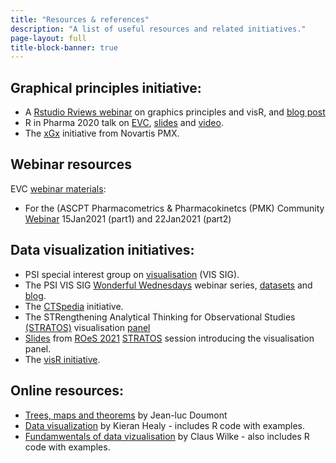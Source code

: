 ```yaml
---
title: "Resources & references"
description: "A list of useful resources and related initiatives."
page-layout: full
title-block-banner: true
---
```



## Graphical principles initiative:

* A [Rstudio Rviews webinar](https://resources.rstudio.com/webinars/effective-visualizations-for-data-driven-decisions) on graphics principles and visR, and [blog post](https://blog.rstudio.com/2020/04/16/effective-visualizations-for-credible-data-driven-decision-making/)
* R in Pharma 2020 talk on [EVC](assets/EVC_Magnusson_RPharma2020.pdf), [slides](assets/EVC_Magnusson_RPharma2020.pdf) and [video](https://www.youtube.com/watch?v=TNMC-Ota29g&list=PLMtxz1fUYA5DSpVzwR7bT37IZqCT4SH5a&index=4).
* The [xGx](https://opensource.nibr.com/xgx/) initiative from Novartis PMX.

## Webinar resources

EVC [webinar materials](https://github.com/GraphicsPrinciples/webinar):

* For the (ASCPT Pharmacometrics & Pharmacokinetcs (PMK) Community [Webinar](https://www.ascpt.org/Member-Services/Member-Tools/Webinar-Resources) 15Jan2021 (part1) and 22Jan2021 (part2) 

## Data visualization initiatives:

* PSI special interest group on [visualisation](https://www.psiweb.org/sigs-special-interest-groups/visualisation) (VIS SIG).
* The PSI VIS SIG [Wonderful Wednesdays](https://www.psiweb.org/sigs-special-interest-groups/visualisation/welcome-to-wonderful-wednesdays) webinar series, [datasets](https://github.com/VIS-SIG/Wonderful-Wednesdays) and [blog](https://vis-sig.github.io/blog/).
* The [CTSpedia](https://www.ctspedia.org/do/view/CTSpedia) initiative. 
* The STRengthening Analytical Thinking for Observational Studies [(STRATOS)](https://www.stratos-initiative.org/) visualisation [panel](https://www.stratos-initiative.org/node/61) 
* [Slides](assets/ROeS-SRATOS-Baillie-10Sept2021.pdf) from [ROeS 2021](http://datascience.sbg.ac.at/ROeS2021/) [STRATOS](https://www.stratos-initiative.org/) session introducing the visualisation panel. 
* The [visR initiative](https://openpharma.github.io/visR).

## Online resources:

* [Trees, maps and theorems](https://www.principiae.be/book/) by Jean-luc Doumont
* [Data visualization](https://socviz.co/) by Kieran Healy - includes R code with examples.
* [Fundamwentals of data vizualisation](https://serialmentor.com/dataviz/) by Claus Wilke - also includes R code with examples.
